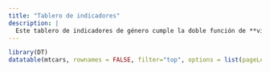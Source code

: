 ```yaml
---
title: "Tablero de indicadores"
description: |
  Este tablero de indicadores de género cumple la doble función de **visibilizar** la situación de las niñas y mujeres en el área de STEM,y de **generar evidencia estadística** para realizar un monitoreo activo de las políticas implementadas.
---
```


```r
library(DT)
datatable(mtcars, rownames = FALSE, filter="top", options = list(pageLength = 5, scrollX=T) )
```

